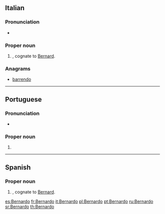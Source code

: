 ==Italian==

===Pronunciation===
* {{rhymes|ardo|lang=it}}

===Proper noun===
{{it-proper noun|g=m}}

# {{given name|male|lang=it}}, cognate to [[Bernard]].

===Anagrams===
* [[barrendo#Italian|barrendo]]

----

==Portuguese==

===Pronunciation===
* {{a|Brazil}} {{IPA|/beʁ.ˈnaʁ.du/|lang=pt}}

===Proper noun===
{{pt-proper noun|m}}

# {{given name|male|lang=pt|eq=Bernard}}

----

==Spanish==

===Proper noun===
{{es-proper noun|m}}

# {{given name|male|lang=es}}, cognate to [[Bernard]].

[[es:Bernardo]]
[[fr:Bernardo]]
[[it:Bernardo]]
[[pl:Bernardo]]
[[pt:Bernardo]]
[[ru:Bernardo]]
[[sr:Bernardo]]
[[th:Bernardo]]